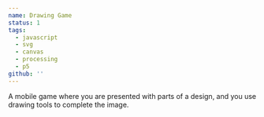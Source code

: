 ```yaml
---
name: Drawing Game
status: 1
tags:
  - javascript
  - svg
  - canvas
  - processing
  - p5
github: ''
---
```


A mobile game where you are presented with parts of a design, and you
use drawing tools to complete the image.
